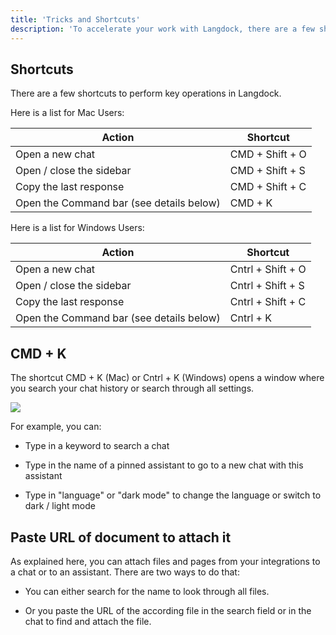 ```yaml
---
title: 'Tricks and Shortcuts'
description: 'To accelerate your work with Langdock, there are a few shortcuts and tricks you can use, like CMD + K.'
---
```


## Shortcuts

There are a few shortcuts to perform key operations in Langdock.&#x20;

Here is a list for Mac Users:

| Action                                   | Shortcut        |
| ---------------------------------------- | --------------- |
| Open a new chat                          | CMD + Shift + O |
| Open / close the sidebar                 | CMD + Shift + S |
| Copy the last response                   | CMD + Shift + C |
| Open the Command bar (see details below) | CMD + K         |

Here is a list for Windows Users:

| Action                                   | Shortcut          |
| ---------------------------------------- | ----------------- |
| Open a new chat                          | Cntrl + Shift + O |
| Open / close the sidebar                 | Cntrl + Shift + S |
| Copy the last response                   | Cntrl + Shift + C |
| Open the Command bar (see details below) | Cntrl + K         |

## CMD + K

The shortcut CMD + K (Mac) or Cntrl + K (Windows) opens a window where you search your chat history or search through all settings.

![](/images/cmd+k.png)

For example, you can:

* Type in a keyword to search a chat

* Type in the name of a pinned assistant to go to a new chat with this assistant

* Type in "language" or "dark mode" to change the language or switch to dark / light mode

## Paste URL of document to attach it

As explained here, you can attach files and pages from your integrations to a chat or to an assistant. There are two ways to do that:

* You can either search for the name to look through all files.

* Or you paste the URL of the according file in the search field or in the chat to find and attach the file.